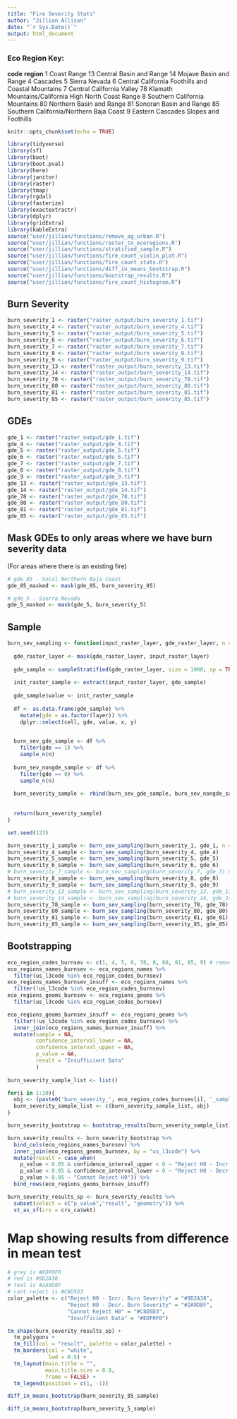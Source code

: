 ```yaml
---
title: "Fire Severity Stats"
author: "Jillian Allison"
date: "`r Sys.Date()`"
output: html_document
---
```


### Eco Region Key: 

   **code**                                           **region**
          1                                         Coast Range
         13                             Central Basin and Range
         14                              Mojave Basin and Range
          4                                            Cascades
          5                                       Sierra Nevada
          6  Central California Foothills and Coastal Mountains
          7                           Central California Valley
         78 Klamath Mountains/California High North Coast Range
          8                       Southern California Mountains
         80                            Northern Basin and Range
         81                             Sonoran Basin and Range
         85             Southern California/Northern Baja Coast
          9               Eastern Cascades Slopes and Foothills

```r
knitr::opts_chunk$set(echo = TRUE)
```

```r
library(tidyverse)
library(sf)
library(boot)
library(boot.pval)
library(here)
library(janitor)
library(raster)
library(tmap)
library(rgdal)
library(fasterize)
library(exactextractr)
library(dplyr)
library(gridExtra)
library(kableExtra)
source("user/jillian/functions/remove_ag_urban.R")
source("user/jillian/functions/raster_to_ecoregions.R")
source("user/jillian/functions/stratified_sample.R")
source("user/jillian/functions/fire_count_violin_plot.R")
source("user/jillian/functions/fire_count_stats.R")
source("user/jillian/functions/diff_in_means_bootstrap.R")
source("user/jillian/functions/bootstrap_results.R")
source("user/jillian/functions/fire_count_histogram.R")
```

## Burn Severity
```r
burn_severity_1 <- raster("raster_output/burn_severity_1.tif")
burn_severity_4 <- raster("raster_output/burn_severity_4.tif")
burn_severity_5 <- raster("raster_output/burn_severity_5.tif")
burn_severity_6 <- raster("raster_output/burn_severity_6.tif")
burn_severity_7 <- raster("raster_output/burn_severity_7.tif")
burn_severity_8 <- raster("raster_output/burn_severity_8.tif")
burn_severity_9 <- raster("raster_output/burn_severity_9.tif")
burn_severity_13 <- raster("raster_output/burn_severity_13.tif")
burn_severity_14 <- raster("raster_output/burn_severity_14.tif")
burn_severity_78 <- raster("raster_output/burn_severity_78.tif")
burn_severity_80 <- raster("raster_output/burn_severity_80.tif")
burn_severity_81 <- raster("raster_output/burn_severity_81.tif")
burn_severity_85 <- raster("raster_output/burn_severity_85.tif")
```

## GDEs
```r
gde_1 <- raster("raster_output/gde_1.tif")
gde_4 <- raster("raster_output/gde_4.tif")
gde_5 <- raster("raster_output/gde_5.tif")
gde_6 <- raster("raster_output/gde_6.tif")
gde_7 <- raster("raster_output/gde_7.tif")
gde_8 <- raster("raster_output/gde_8.tif")
gde_9 <- raster("raster_output/gde_9.tif")
gde_13 <- raster("raster_output/gde_13.tif")
gde_14 <- raster("raster_output/gde_14.tif")
gde_78 <- raster("raster_output/gde_78.tif")
gde_80 <- raster("raster_output/gde_80.tif")
gde_81 <- raster("raster_output/gde_81.tif")
gde_85 <- raster("raster_output/gde_85.tif")
```

## Mask GDEs to only areas where we have burn severity data
(For areas where there is an existing fire)
```r
# gde_85 - Socal Northern Baja Coast 
gde_85_masked <- mask(gde_85, burn_severity_85)

# gde_5 - Sierra Nevada 
gde_5_masked <- mask(gde_5, burn_severity_5)
```

## Sample 
```r
burn_sev_sampling <- function(input_raster_layer, gde_raster_layer, n = 30){
  
  gde_raster_layer <- mask(gde_raster_layer, input_raster_layer)
  
  gde_sample <- sampleStratified(gde_raster_layer, size = 1000, sp = TRUE, buffer = 100)
  
  init_raster_sample <- extract(input_raster_layer, gde_sample) 
  
  gde_sample$value <- init_raster_sample
  
  df <- as.data.frame(gde_sample) %>%
    mutate(gde = as.factor(layer)) %>%
    dplyr::select(cell, gde, value, x, y) 

  
  burn_sev_gde_sample <- df %>%
    filter(gde == 1) %>%
    sample_n(n)
  
  burn_sev_nongde_sample <- df %>%
    filter(gde == 0) %>%
    sample_n(n)
  
  burn_severity_sample <- rbind(burn_sev_gde_sample, burn_sev_nongde_sample)
  
  
  return(burn_severity_sample)
}
```

```r
set.seed(123) 

burn_severity_1_sample <- burn_sev_sampling(burn_severity_1, gde_1, n = 20) # n is the most samples I could take given the buffer- small area
burn_severity_4_sample <- burn_sev_sampling(burn_severity_4, gde_4)
burn_severity_5_sample <- burn_sev_sampling(burn_severity_5, gde_5)
burn_severity_6_sample <- burn_sev_sampling(burn_severity_6, gde_6)
# burn_severity_7_sample <- burn_sev_sampling(burn_severity_7, gde_7) not enough data 
burn_severity_8_sample <- burn_sev_sampling(burn_severity_8, gde_8)
burn_severity_9_sample <- burn_sev_sampling(burn_severity_9, gde_9)
# burn_severity_13_sample <- burn_sev_sampling(burn_severity_13, gde_13) not enough data
# burn_severity_14_sample <- burn_sev_sampling(burn_severity_14, gde_14) not enough data
burn_severity_78_sample <- burn_sev_sampling(burn_severity_78, gde_78)
burn_severity_80_sample <- burn_sev_sampling(burn_severity_80, gde_80)
burn_severity_81_sample <- burn_sev_sampling(burn_severity_81, gde_81)
burn_severity_85_sample <- burn_sev_sampling(burn_severity_85, gde_85)
```

## Bootstrapping
```r
eco_region_codes_burnsev <- c(1, 4, 5, 6, 78, 8, 80, 81, 85, 9) # remove 7, 13, and 14 due to insufficient data
eco_regions_names_burnsev <- eco_regions_names %>% 
  filter(us_l3code %in% eco_region_codes_burnsev)
eco_regions_names_burnsev_insuff <- eco_regions_names %>%
  filter(!us_l3code %in% eco_region_codes_burnsev)
eco_regions_geoms_burnsev <- eco_regions_geoms %>%
  filter(us_l3code %in% eco_region_codes_burnsev)

eco_regions_geoms_burnsev_insuff <- eco_regions_geoms %>%
  filter(!us_l3code %in% eco_region_codes_burnsev) %>%
  inner_join(eco_regions_names_burnsev_insuff) %>%
  mutate(sample = NA,
         confidence_interval_lower = NA, 
         confidence_interval_upper = NA, 
         p_value = NA, 
         result = "Insufficient Data"
         )
  
burn_severity_sample_list <- list()

for(i in 1:10){
  obj <- (paste0('burn_severity_', eco_region_codes_burnsev[i], '_sample'))
  burn_severity_sample_list <- c(burn_severity_sample_list, obj)
}

burn_severity_bootstrap <- bootstrap_results(burn_severity_sample_list) 

burn_severity_results <- burn_severity_bootstrap %>%
  bind_cols(eco_regions_names_burnsev) %>%
  inner_join(eco_regions_geoms_burnsev, by = "us_l3code") %>% 
  mutate(result = case_when(
    p_value < 0.05 & confidence_interval_upper < 0 ~ "Reject H0 - Incr. Burn Severity",
    p_value < 0.05 & confidence_interval_lower > 0 ~ "Reject H0 - Decr. Burn Severity",
    p_value > 0.05 ~ "Cannot Reject H0")) %>%
  bind_rows(eco_regions_geoms_burnsev_insuff)

burn_severity_results_sp <- burn_severity_results %>%
  subset(select = c("p_value","result", "geometry")) %>%
  st_as_sf(crs = crs_ca$wkt) 
```

# Map showing results from difference in mean test
```r
# grey is #EDF0F0
# red is #9D2A38
# teal is #2A9D8F
# cant reject is #C8D5D3
color_palette <- c("Reject H0 - Incr. Burn Severity" = "#9D2A38",
                   "Reject H0 - Decr. Burn Severity" = "#2A9D8F",
                   "Cannot Reject H0" = "#C8D5D3", 
                   "Insufficient Data" = "#EDF0F0")

tm_shape(burn_severity_results_sp) + 
  tm_polygons + 
  tm_fill(col = "result", palette = color_palette) + 
  tm_borders(col = "white", 
             lwd = 0.5) + 
  tm_layout(main.title = "",
            main.title.size = 0.8,
            frame = FALSE) + 
  tm_legend(position = c(1, -1))
```


```r

diff_in_means_bootstrap(burn_severity_85_sample)

diff_in_means_bootstrap(burn_severity_5_sample)

```
